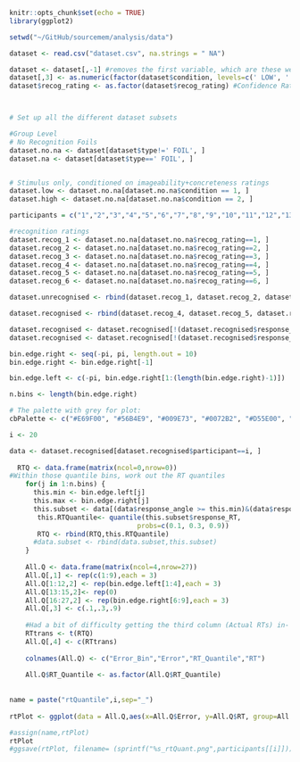 
```r
knitr::opts_chunk$set(echo = TRUE)
library(ggplot2)
```

```r

setwd("~/GitHub/sourcemem/analysis/data")

dataset <- read.csv("dataset.csv", na.strings = " NA")

dataset <- dataset[,-1] #removes the first variable, which are these weird row labels
dataset[,3] <- as.numeric(factor(dataset$condition, levels=c(' LOW', ' HIGH')))
dataset$recog_rating <- as.factor(dataset$recog_rating) #Confidence Ratings are Discrete



# Set up all the different dataset subsets

#Group Level
# No Recognition Foils 
dataset.no.na <- dataset[dataset$type!=' FOIL', ]
dataset.na <- dataset[dataset$type==' FOIL', ]


# Stimulus only, conditioned on imageability+concreteness ratings
dataset.low <- dataset.no.na[dataset.no.na$condition == 1, ]
dataset.high <- dataset.no.na[dataset.no.na$condition == 2, ]

participants = c("1","2","3","4","5","6","7","8","9","10","11","12","13","15","16","17","18","19","20") 

#recognition ratings
dataset.recog_1 <- dataset.no.na[dataset.no.na$recog_rating==1, ]
dataset.recog_2 <- dataset.no.na[dataset.no.na$recog_rating==2, ]
dataset.recog_3 <- dataset.no.na[dataset.no.na$recog_rating==3, ]
dataset.recog_4 <- dataset.no.na[dataset.no.na$recog_rating==4, ]
dataset.recog_5 <- dataset.no.na[dataset.no.na$recog_rating==5, ]
dataset.recog_6 <- dataset.no.na[dataset.no.na$recog_rating==6, ]

dataset.unrecognised <- rbind(dataset.recog_1, dataset.recog_2, dataset.recog_3)

dataset.recognised <- rbind(dataset.recog_4, dataset.recog_5, dataset.recog_6)

dataset.recognised <- dataset.recognised[!(dataset.recognised$response_RT>10),]
dataset.recognised <- dataset.recognised[!(dataset.recognised$response_RT<0.2),]

```


```r
bin.edge.right <- seq(-pi, pi, length.out = 10)
bin.edge.right <- bin.edge.right[-1]

bin.edge.left <- c(-pi, bin.edge.right[1:(length(bin.edge.right)-1)])

n.bins <- length(bin.edge.right)

# The palette with grey for plot:
cbPalette <- c("#E69F00", "#56B4E9", "#009E73", "#0072B2", "#D55E00", "#CC79A7")
```


```r
i <- 20

data <- dataset.recognised[dataset.recognised$participant==i, ]
  
  RTQ <- data.frame(matrix(ncol=0,nrow=0))
#Within those quantile bins, work out the RT quantiles
    for(j in 1:n.bins) {
      this.min <- bin.edge.left[j]
      this.max <- bin.edge.right[j]
      this.subset <- data[(data$response_angle >= this.min)&(data$response_angle < this.max), ]
       this.RTQuantile<- quantile(this.subset$response_RT, 
                                probs=c(0.1, 0.3, 0.9))
       RTQ <- rbind(RTQ,this.RTQuantile)
      #data.subset <- rbind(data.subset,this.subset)
    }
    
    All.Q <- data.frame(matrix(ncol=4,nrow=27))
    All.Q[,1] <- rep(c(1:9),each = 3)
    All.Q[1:12,2] <- rep(bin.edge.left[1:4],each = 3)
    All.Q[13:15,2]<- rep(0)
    All.Q[16:27,2] <- rep(bin.edge.right[6:9],each = 3)
    All.Q[,3] <- c(.1,.3,.9)
    
    #Had a bit of difficulty getting the third column (Actual RTs) in- this is my shoddy workaround
    RTtrans <- t(RTQ)
    All.Q[,4] <- c(RTtrans)
    
    colnames(All.Q) <- c("Error_Bin","Error","RT_Quantile","RT")
    
    All.Q$RT_Quantile <- as.factor(All.Q$RT_Quantile)
    
 
name = paste("rtQuantile",i,sep="_")
       
rtPlot <- ggplot(data = All.Q,aes(x=All.Q$Error, y=All.Q$RT, group=All.Q$RT_Quantile, colour = RT_Quantile)) + geom_point() + geom_smooth(se=FALSE) + labs(title =paste("Response Time Quantiles by Response Angle, Participant No. ",i,sep = " "), x = "Response Angle (degrees)", y = "Response Time (s)") + scale_colour_manual(values=cbPalette) 

#assign(name,rtPlot)
rtPlot
#ggsave(rtPlot, filename= (sprintf("%s_rtQuant.png",participants[[i]])))

```